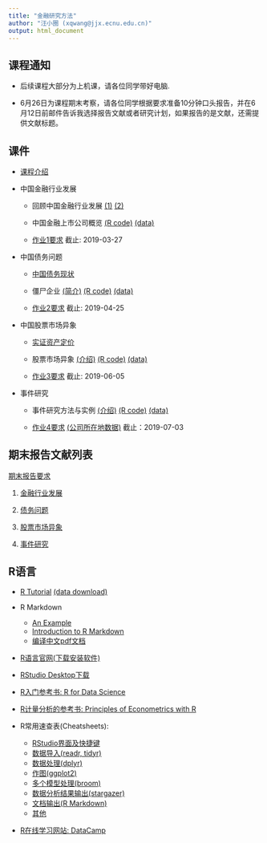 ```yaml
---
title: "金融研究方法"
author: "汪小圈 (xqwang@jjx.ecnu.edu.cn)"
output: html_document
---
```


## 课程通知

- 后续课程大部分为上机课，请各位同学带好电脑.

- 6月26日为课程期末考察，请各位同学根据要求准备10分钟口头报告，并在6月12日前邮件告诉我选择报告文献或者研究计划，如果报告的是文献，还需提供文献标题。

## 课件

- [课程介绍](ClassSlide_FinResearch.html)

- 中国金融行业发展

    - 回顾中国金融行业发展 [(1)](Topic1_FinInd/ClassSlide_FinInd1.html) [(2)](Topic1_FinInd/ClassSlide_FinInd2.html)
    
    - 中国金融上市公司概览 [(R code)](Topic1_FinInd/R_FinInd.html) [(data)](Topic1_FinInd/FinInd_data.zip)
    
    - [作业1要求](Topic1_FinInd/HW1.pdf) 截止: 2019-03-27

- 中国债务问题

    - [中国债务现状](Topic2_Debt/ClassSlide_Debt1.html)
    
    - 僵尸企业 [(简介)](Topic2_Debt/ClassSlide_Debt2.html) [(R code)](Topic2_Debt/R_Zombie.html) [(data)](Topic2_Debt/Zombie_data.zip)
    
    - [作业2要求](Topic2_Debt/HW2.pdf) 截止: 2019-04-25

- 中国股票市场异象

    - [实证资产定价](Topic3_Anomaly/ClassSlide_EmpAP.html)
    
    - 股票市场异象 [(介绍)](Topic3_Anomaly/ClassSlide_Anomaly.html) [(R code)](Topic3_Anomaly/R_Anomaly.html) [(data)](Topic3_Anomaly/Anomaly_data.zip)
    
    - [作业3要求](Topic3_Anomaly/HW3.pdf) 截止: 2019-06-05
  
- 事件研究

    - 事件研究方法与实例 [(介绍)](Topic4_Event/ClassSlide_Event.html) [(R code)](Topic4_Event/R_Event.html) [(data)](Topic4_Event/Event_data.zip)
    
    - [作业4要求](Topic4_Event/HW4.pdf) [(公司所在地数据)](Topic4_Event/data/location.xlsx) 截止：2019-07-03

## 期末报告文献列表

[期末报告要求](ref/final.pdf)

1. [金融行业发展](ref/reference1.pdf)

2. [债务问题](ref/reference2.pdf)

3. [股票市场异象](ref/reference3.pdf)

4. [事件研究](ref/reference4.pdf)

## R语言

- [R Tutorial](Rhelp/RTutorial.html) [(data download)](Rhelp/data.zip)

- R Markdown 
    - [An Example](Rhelp/Rmarkdown_Example.Rmd) 
    - [Introduction to R Markdown](https://rmarkdown.rstudio.com/lesson-1.html)
    - [编译中文pdf文档](http://blog.sciencenet.cn/blog-255662-1004201.html)

- [R语言官网(下载安装软件)](https://www.r-project.org/)

- [RStudio Desktop下载](https://www.rstudio.com/products/rstudio/download/)

- [R入门参考书: R for Data Science](http://r4ds.had.co.nz/)

- [R计量分析的参考书: Principles of Econometrics with  R](https://bookdown.org/ccolonescu/RPoE4/)

- R常用速查表(Cheatsheets): 
    - [RStudio界面及快捷键](Rhelp/rstudio-ide.pdf)
    - [数据导入(readr, tidyr)](Rhelp/data-import.pdf)
    - [数据处理(dplyr)](Rhelp/data-transformation.pdf)
    - [作图(ggplot2)](Rhelp/data-visualization-2.1.pdf)
    - [多个模型处理(broom)](Rhelp/many-models.pdf)
    - [数据分析结果输出(stargazer)](Rhelp/stargazer.html)
    - [文档输出(R Markdown)](Rhlep/rmarkdown-cheatsheet-2.0.pdf)
    - [其他](https://www.rstudio.com/resources/cheatsheets/)

- [R在线学习网站: DataCamp](https://www.datacamp.com/)